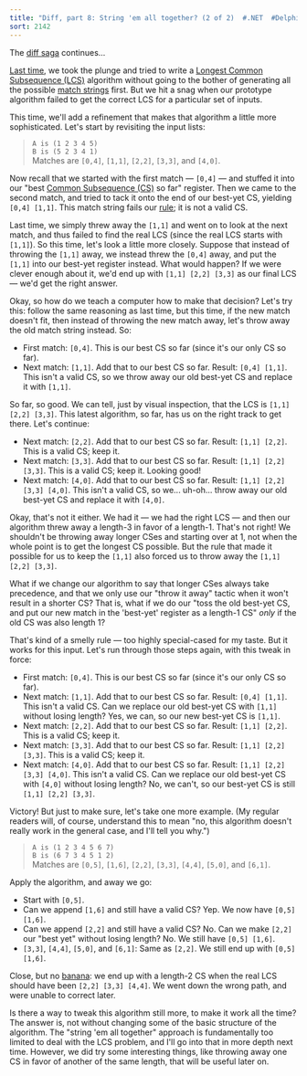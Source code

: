```yaml
---
title: "Diff, part 8: String 'em all together? (2 of 2)  #.NET  #Delphi  #diff"
sort: 2142
---
```


The <a href="/tag/diff/">diff saga</a> continues...

<a href="/2005/04/05/diff-part-7-string-em-all-together-1-of-2/">Last time</a>, we took the plunge and tried to write a <a href="/2005/03/29/diff-part-3-introducing-the-longest-common-subsequence/">Longest Common Subsequence (LCS)</a> algorithm without going to the bother of generating all the possible <a href="/2005/04/01/diff-part-5-match-strings/">match strings</a> first. But we hit a snag when our prototype algorithm failed to get the correct LCS for a particular set of inputs.

This time, we'll add a refinement that makes that algorithm a little more sophisticated. Let's start by revisiting the input lists:

> `A is (1 2 3 4 5)`\
> `B is (5 2 3 4 1)`\
> Matches are `[0,4]`, `[1,1]`, `[2,2]`, `[3,3]`, and `[4,0]`.

Now recall that we started with the first match &#8212; `[0,4]` &#8212; and stuffed it into our "best <a href="/2005/03/29/diff-part-3-introducing-the-longest-common-subsequence/">Common Subsequence (CS)</a> so far" register. Then we came to the second match, and tried to tack it onto the end of our best-yet CS, yielding `[0,4] [1,1]`. This match string fails our <a href="/2005/04/02/diff-part-6-match-strings-and-common-subsequences/">rule</a>; it is not a valid CS.

Last time, we simply threw away the `[1,1]` and went on to look at the next match, and thus failed to find the real LCS (since the real LCS starts with `[1,1]`). So this time, let's look a little more closely. Suppose that instead of throwing the `[1,1]` away, we instead threw the `[0,4]` away, and put the `[1,1]` into our best-yet register instead. What would happen? If we were clever enough about it, we'd end up with `[1,1] [2,2] [3,3]` as our final LCS &#8212; we'd get the right answer.

Okay, so how do we teach a computer how to make that decision? Let's try this: follow the same reasoning as last time, but this time, if the new match doesn't fit, then instead of throwing the new match away, let's throw away the old match string instead. So:

* First match: `[0,4]`. This is our best CS so far (since it's our only CS so far).
* Next match: `[1,1]`. Add that to our best CS so far. Result: `[0,4] [1,1]`. This isn't a valid CS, so we throw away our old best-yet CS and replace it with `[1,1]`.

So far, so good. We can tell, just by visual inspection, that the LCS is `[1,1] [2,2] [3,3]`. This latest algorithm, so far, has us on the right track to get there. Let's continue:

* Next match: `[2,2]`. Add that to our best CS so far. Result: `[1,1] [2,2]`. This is a valid CS; keep it.
* Next match: `[3,3]`. Add that to our best CS so far. Result: `[1,1] [2,2] [3,3]`. This is a valid CS; keep it. Looking good!
* Next match: `[4,0]`. Add that to our best CS so far. Result: `[1,1] [2,2] [3,3] [4,0]`. This isn't a valid CS, so we... uh-oh... throw away our old best-yet CS and replace it with `[4,0]`.

Okay, that's not it either. We had it &#8212; we had the right LCS &#8212; and then our algorithm threw away a length-3 in favor of a length-1. That's not right! We shouldn't be throwing away longer CSes and starting over at 1, not when the whole point is to get the longest CS possible. But the rule that made it possible for us to keep the `[1,1]` also forced us to throw away the `[1,1] [2,2] [3,3]`.

What if we change our algorithm to say that longer CSes always take precedence, and that we only use our "throw it away" tactic when it won't result in a shorter CS? That is, what if we do our "toss the old best-yet CS, and put our new match in the 'best-yet' register as a length-1 CS" <em>only</em> if the old CS was also length 1?

That's kind of a smelly rule &#8212; too highly special-cased for my taste. But it works for this input. Let's run through those steps again, with this tweak in force:

* First match: `[0,4]`. This is our best CS so far (since it's our only CS so far).
* Next match: `[1,1]`. Add that to our best CS so far. Result: `[0,4] [1,1]`. This isn't a valid CS. Can we replace our old best-yet CS with `[1,1]` without losing length? Yes, we can, so our new best-yet CS is `[1,1]`.
* Next match: `[2,2]`. Add that to our best CS so far. Result: `[1,1] [2,2]`. This is a valid CS; keep it.
* Next match: `[3,3]`. Add that to our best CS so far. Result: `[1,1] [2,2] [3,3]`. This is a valid CS; keep it.
* Next match: `[4,0]`. Add that to our best CS so far. Result: `[1,1] [2,2] [3,3] [4,0]`. This isn't a valid CS. Can we replace our old best-yet CS with `[4,0]` without losing length? No, we can't, so our best-yet CS is still `[1,1] [2,2] [3,3]`.

Victory! But just to make sure, let's take one more example. (My regular readers will, of course, understand this to mean "no, this algorithm doesn't really work in the general case, and I'll tell you why.")

> `A is (1 2 3 4 5 6 7)`\
> `B is (6 7 3 4 5 1 2)`\
> Matches are `[0,5]`, `[1,6]`, `[2,2]`, `[3,3]`, `[4,4]`, `[5,0]`, and `[6,1]`.

Apply the algorithm, and away we go:

* Start with `[0,5]`.
* Can we append `[1,6]` and still have a valid CS? Yep. We now have `[0,5] [1,6]`.
* Can we append `[2,2]` and still have a valid CS? No. Can we make `[2,2]` our "best yet" without losing length? No. We still have `[0,5] [1,6]`.
* `[3,3]`, `[4,4]`, `[5,0]`, and `[6,1]`: Same as `[2,2]`. We still end up with `[0,5] [1,6]`.

Close, but no <a href="http://catb.org/~esr/jargon/html/O/one-banana-problem.html">banana</a>: we end up with a length-2 CS when the real LCS should have been `[2,2] [3,3] [4,4]`. We went down the wrong path, and were unable to correct later.

Is there a way to tweak this algorithm still more, to make it work all the time? The answer is, not without changing some of the basic structure of the algorithm. The "string 'em all together" approach is fundamentally too limited to deal with the LCS problem, and I'll go into that in more depth next time. However, we did try some interesting things, like throwing away one CS in favor of another of the same length, that will be useful later on.
